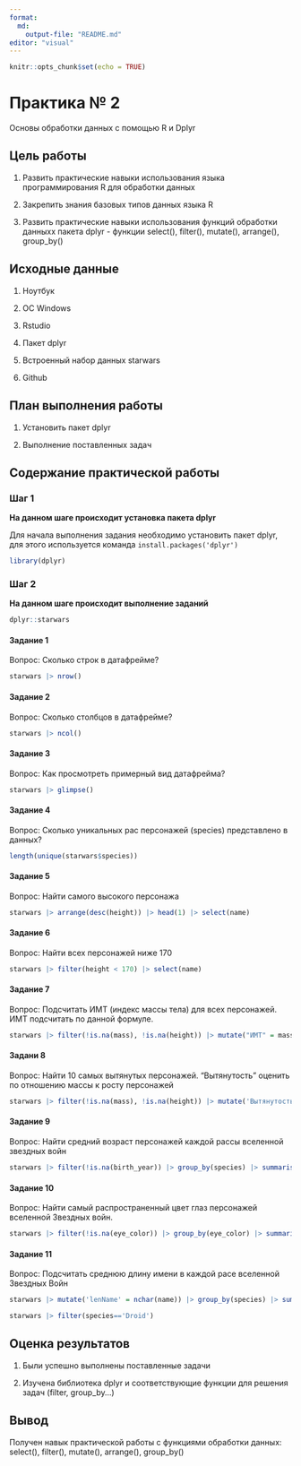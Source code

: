 ```yaml
---
format:
  md:
    output-file: "README.md"
editor: "visual"
---
```


```r
knitr::opts_chunk$set(echo = TRUE)
```

# Практика № 2

Основы обработки данных с помощью R и Dplyr

## Цель работы

1.  Развить практические навыки использования языка программирования R для обработки данных

2.  Закрепить знания базовых типов данных языка R

3.  Развить практические навыки использования функций обработки данныхх пакета dplyr - функции select(), filter(), mutate(), arrange(), group_by()

## Исходные данные

1.  Ноутбук

2.  OC Windows

3.  Rstudio

4.  Пакет dplyr

5.  Встроенный набор данных starwars

6.  Github

## План выполнения работы

1.  Установить пакет dplyr

2.  Выполнение поставленных задач

## Содержание практической работы

### Шаг 1

**На данном шаге происходит установка пакета dplyr**

Для начала выполнения задания необходимо установить пакет dplyr, для этого используется команда `install.packages('dplyr')`

```r
library(dplyr)
```


### Шаг 2

**На данном шаге происходит выполнение заданий**

```r
dplyr::starwars
```


#### Задание 1

Вопрос: Сколько строк в датафрейме?

```r
starwars |> nrow()
```

#### Задание 2

Вопрос: Сколько столбцов в датафрейме?

```r
starwars |> ncol()
```

#### Задание 3

Вопрос: Как просмотреть примерный вид датафрейма?

```r
starwars |> glimpse()
```

#### Задание 4

Вопрос: Сколько уникальных рас персонажей (species) представлено в данных?

```r
length(unique(starwars$species))
```

#### Задание 5

Вопрос: Найти самого высокого персонажа

```r
starwars |> arrange(desc(height)) |> head(1) |> select(name)
```

#### Задание 6

Вопрос: Найти всех персонажей ниже 170

```r
starwars |> filter(height < 170) |> select(name)
```

#### Задание 7

Вопрос: Подсчитать ИМТ (индекс массы тела) для всех персонажей. ИМТ подсчитать по данной формуле.

```r
starwars |> filter(!is.na(mass), !is.na(height)) |> mutate("ИМТ" = mass/(height * height)) |> select(name, "ИМТ")
```

#### Задани 8

Вопрос: Найти 10 самых вытянутых персонажей. "Вытянутость" оценить по отношению массы к росту персонажей

```r
starwars |> filter(!is.na(mass), !is.na(height)) |> mutate('Вытянутость' = mass/height) |> arrange(desc(Вытянутость)) |> head(10) |> select(name, 'Вытянутость')
```

#### Задание 9

Вопрос: Найти средний возраст персонажей каждой рассы вселенной звездных войн

```r
starwars |> filter(!is.na(birth_year)) |> group_by(species) |> summarise('Сред' = mean(birth_year))
```

#### Задание 10

Вопрос: Найти самый распространенный цвет глаз персонажей вселенной Звездных войн.

```r
starwars |> filter(!is.na(eye_color)) |> group_by(eye_color) |> summarise('CountEye'= n()) |> arrange(desc(CountEye)) |> head(1) |> select(eye_color)
```

#### Задание 11

Вопрос: Подсчитать среднюю длину имени в каждой расе вселенной Звездных Войн

```r
starwars |> mutate('lenName' = nchar(name)) |> group_by(species) |> summarise('meanNameLen' = mean(lenName))
```

```r
starwars |> filter(species=='Droid')
```

## Оценка результатов

1. Были успешно выполнены поставленные задачи

2. Изучена библиотека dplyr и соответствующие функции для решения задач (filter, group_by...)

## Вывод

Получен навык практической работы с функциями обработки данных: select(), filter(), mutate(), arrange(), group_by()
